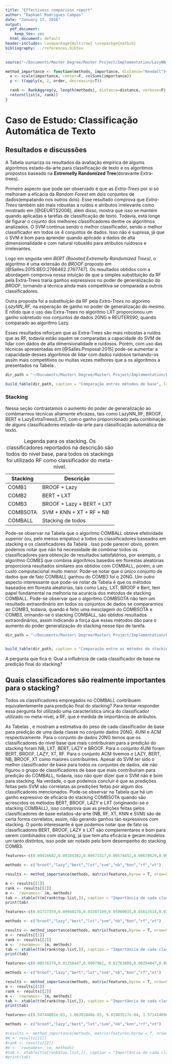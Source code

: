 ```yaml
---
title: "Effectivess comparison report"
author: "Raphael Rodrigues Campos"
date: "January 17, 2016"
output:
  pdf_document:
    keep_tex: yes
  html_document: default
header-includes: \usepackage{multirow} \usepackge{natbib}
bibliography: ../references.bibtex
---
```

```r
source("~/Documents/Master Degree/Master Project/Implementation/LazyNN_RF/experiments/reports/utils.R")

method_importance <- function(methods, importance, distance="Kendall"){
  x <- scale(importance, center=F, colSums(importance))
  y <- t(apply(x, 2, order, decreasing=T))

  rank <- RankAggreg(y, length(methods), distance=distance, verbose=F)
  return(list(x, rank))
}
```

# Caso de Estudo: Classificação Automática de Texto


## Resultados e discussões

A Tabela \ref{tab:base} sumariza os resultados da avaliação empirica de algums algoritmos estado-da-arte para classificação de texto e os algoritmos propostos baseado na **Extremelly Randomized Tree**(doravante Extra-trees).

Primeiro aspecto que pode ser observado é que as *Extra-Trees* por si só melhoram a eficácia da *Random Forest* em dois conjuntos de dados(empatando nos outros dois). Esse resultado comprova que *Extra-Trees* também são mais robustas a ruídos e atributos irrelevante como mostrado em [@GEURTS2006], além disso, mostra que isso se mantém quando aplicadas a tarefas de classificação de texto. Todavia, está longe de figurar o cojunto dos melhores classificadores dentre os algoritmos analizados. O SVM continua sendo o melhor classificador, sendo o melhor classificador em todos os 4 conjuntos de dados. Isso não é supresa, já que o SVM é bom para aprender quando aplicado a dados de alta dimensionalidade e com natural robustês para atributos ruidosos e irrelevantes.

Logo em seguida vem *BERT (Boosted Extremelly Randomized Trees)*, o algoritmo é uma extensão do *BROOF* proposto em [@Salles:2015:BEO:2766462.2767747]. Os resultados obtidos com a abordagem comprova nossa intuição de que a simples substituição da RF pela Extra-Trees traria ganhos expressivos no poder de generalização do *BROOF*, tornando a técnica ainda mais competitiva se comparada a outros classificadores.

Outra proposta foi a substituíção da RF pela *Extra-Trees* no algorimo *LazyNN_RF*, na esperação de ganho no poder de generalização do mesmo. É nítido que o uso das Extra-Trees no algoritmo LXT proporcionou um ganho sobretudo nos conjuntos de dados 20NG e REUTERS90, quando comparado ao algoritmo Lazy.

Esses resultados reforçam que as Extra-Trees são mais robustas a ruídos que as RF, todavia estão aquém se comparadas a capacidade do SVM de lidar com dados de alta dimensionalidade e ruidosos. Porém, com uso das técnicas apresentadas em [@Salles:Proposal:2015] pode-se aumentar a capacidade desses algoritmos de lidar com dados ruidosos tarnando-os assim mais competitivos ou muitas vezes melhores que a os algoritmos a presentados na Tabela \ref{tab:base}.

```r
dir_path = "~/Documents/Master\ Degree/Master\ Project/Implementation/LazyNN_RF/release/results/results_comparison/base/"

build_table(dir_path, caption = "Comparação entres métodos de base", label = "tab:base")
```

### Stacking

Nessa seção contrastamos o aumento do poder de generalização ao combinarmos técnicas altamente eficázes, tais como LazyNN_RF, BROOF, BERT e LazyExtraTrees(LXT), com o ganho proporcionado pela combinação de alguns classificadores estado-da-arte para classificação automática de texto.

Stacking      |   Descrição
------------- | -------------------------
COMB1         | BROOF + Lazy
COMB2         | BERT + LXT
COMB3         | BROOF + Lazy + BERT + LXT
COMBSOTA      | SVM + KNN + XT + RF + NB
COMBALL       | Stacking de todos

Table: Legenda para os stacking. Os classificadores reportados na descrição são todos do nível base, para todos os stackings foi utilizado RF como classificador do meta-nível.


Pode-se observar na Tabela \ref{tab:stacking} que o algoritmo COMBALL obteve efetividade superior (ou, pelo menos empatou) a todos os classificadores baseados em stacking e os classficadores da Tabela \ref{tab:base}. Isso pode parecer obvio, porém podemos notar que não há necessidade de combinar todos os classificadores para obtenção de resultados satisfatórios, por exemplo, o algoritmo COMB3 que combina algoritmos basedos em florestas aleatórias proporciona resultados similares aos obtidos com COMBALL, porém, a um custo computacional muito menor. Pode-se notar que o único conjunto de dados que de fato COMBALL ganhou do COMB3 foi o 20NG. Um outro aspecto interessante que pode-se notar da Tabela \ref{tab:stacking} é que os métodos baseados em floresta aleatórias, tais como Lazy, LXT, BROOF e Bert, tem papel fundamental na melhoria na acurácia dos métodos de stacking COMBALL. Pode-se observar que o algoritmo COMBSOTA não tem um resultado extraordinário em todos os conjuntos de dados se compararmos ao COMB3, todavia, quando é feito uma mesclagem do COMBSOTA e COMB3, orinando-se o stacking COMBALL, são obtidos resultados extraordinários, assim indicando a força que esses métodos dão para o aumento do poder generalização do stacking nesse tipo de tarefa.

```r

dir_path = "~/Documents/Master\ Degree/Master\ Project/Implementation/LazyNN_RF/release/results/results_comparison/stacking/"


build_table(dir_path, caption = "Comparação entre os métodos de stacking", label = "tab:stacking")

```


A pergunta que fica é: Qual a influência de cada classificador de base na predição final do stacking?

## Quais classificadores são realmente importantes para o stacking?

Todos os classificadores empregados no COMBALL contribuem equivalentemente para predição final do stacking? Para tentar responder essa pergunta foi utilizado uma característica única do classificador utilizado no meta-nível, a RF, que é medida de importância de atributos.

As Tabelas \ref{tab:imp20ng}, \ref{tab:imp4uni} e \ref{tab:impacm} mostram a estimativa do peso de cada classificador de base para predição de uma dada classe no conjunto dados 20NG, 4UNI e ACM respectivamente. Para o conjunto de dados 20NG temos que os classificadores do nível base que mais contribuíram para a predição do stacking foram NB, LXT, BERT, LAZY e BROOF. Para o conjunto 4UNI foram BERT, BROOF, LAZY, XT, RF. Para o conjunto ACM tivemos o LAZY, BERT, NB, BROOF, XT como maiores contribuintes. Apesar do SVM ter sido o melhor classificador de base para todos os conjuntos de dados, ele não figurou o grupo de classificadores de base que mais contribuíram para predição do COMBALL, todavia, isso não quer dizer que o SVM não é bom para stacking. Na verdade, o que podemos concluir é que as predições feitas pelo SVM são correlatas as predições feitas por algum dos classificadores mencionados. Pode-se observar na Tabela \ref{tab:stacking} que há um ganho expressivo de eficácia do stacking COMBSOTA quando são acrescidos os métodos BERT, BROOF, LAZY e LXT (originando-se o stacking COMBALL), isso comprova que as predições feitas pelos classificadores de base estados-da-arte (NB, RF, XT, KNN e SVM) são de certa forma correlatos, assim, não gerando ganhos tão expressivos com stacking. O ponto interessante é que podemos notar que de fato os classificadores BERT, BROOF, LAZY e LXT são complementares e bom para serem combinados com stacking, já que tem alta eficácia e geram modelos um tanto distintos, isso pode ser notado pelo bom desempenho do stacking COMB3.


```r

features<-c(0.00416682,0.00384382,0.00473317,0.00574452,0.00678629,0.00723175,0.00606995,0.00662127,0.00660509,0.00618221,0.00519496,0.007641,0.00690356,0.00781109,0.00771279,0.00309312,0.00465655,0.00810851,0.0051701, 0.00430634,0.0063561, 0.00659134,0.00699816,0.00588157,0.00824719,0.01082329,0.00788998,0.00829354,0.01186754,0.00875978,0.00758563,0.00739696,0.00775201,0.00693237,0.00726298,0.00497382,0.0045908, 0.00695152,0.00595362,0.00278102,0.00689311,0.00625094,0.00689353,0.00595031,0.00948243,0.00894834,0.00817311,0.00721071,0.00843101,0.00770308,0.0102244, 0.00939226,0.00705032,0.00955723,0.00676961,0.00533863,0.00761051,0.00813294,0.00461341,0.00492648,0.00707117,0.00661532,0.00810998,0.00602167,0.00902592,0.0064316,0.00989747,0.00780652,0.00693678,0.00994476,0.00843226,0.00691646,0.00851768,0.00503709,0.00553, 0.00984284,0.00888697,0.00857425,0.00721446,0.00430472,0.001155,0.00151049,0.00173556,0.00135396,0.00118895,0.00122814,0.0021986, 0.00113943,0.00121045,0.00114719,0.00168157,0.00104549,0.00110651,0.00113438,0.00131363,0.00120552,0.00152631,0.0013619, 0.0013293, 0.00160923,0.00725907,0.00954753,0.00692973,0.00689005,0.00816458,0.00926929,0.00557303,0.01424852,0.01496219,0.016045,0.01379279,0.01343142,0.00808542,0.01714905,0.01674761,0.02351044,0.01469687,0.01359458,0.00633595,0.00387658,0.00167106,0.00257812,0.00192811,0.00177082,0.00113125,0.001047,0.00097868,0.00078878,0.0008721, 0.00063934,0.00144696,0.00046922,0.00143435,0.00086635,0.00092943,0.00096742,0.00119769,0.00044053,0.0013745, 0.00257544,0.00305524,0.00271517,0.00274705,0.00304622,0.00174952,0.00330782,0.00302048,0.00256659,0.00329845,0.00344629,0.00543236,0.00433251,0.0018262, 0.00325539,0.00469926,0.0013711,0.00267694,0.00466353,0.00348488,0.00269804,0.00510456,0.00288161,0.00414597,0.00328219,0.00294239,0.00388603,0.00449326,0.00605479,0.00475961,0.00495738,0.00596133,0.00643221,0.00516684,0.00476104,0.0054305, 0.00369202,0.00483549,0.00438652,0.00467596,0.00321638)

methods <- c("broof","lazy","bert","lxt","svm","nb","knn","rf","xt")

results <- method_importance(methods, matrix(features,byrow = T, nrow=9), distance="Kendall")

m <- results[[1]]
rank <- results[[2]]
m <- `rownames<-`(m, methods)
tab <- xtable(t(m[rank$top.list,]), caption = "Importância de cada classificador no stacking COMBALL para o conjunto de dados 20NG", label = "tab:imp20ng")
print(tab)
``` 

```r

features<-c(0.01727359,0.00948178,0.03307109,0.05000035,0.01613514,0.010687,0.03511389,0.03009357,0.00699367,0.01803467,0.05204355,0.00998826,0.00402892,0.0296485, 0.02048253,0.00966048,0.03015889,0.05304506,0.01780573,0.0106906, 0.03407022,0.02817068,0.00460557,0.01990823,0.03633044,0.00707903,0.00348061,0.02476411,0.0066104, 0.00685614,0.01110999,0.00745441,0.0103241, 0.01173094,0.02497724,0.0054846,0.00183079,0.00366257,0.00253228,0.0024047, 0.00146763,0.00502182,0.00354396,0.00192363,0.00427153,0.0058273, 0.00326149,0.00187765,0.0046473, 0.01316245,0.00578763,0.01958605,0.03843529,0.00999519,0.00347232,0.03095239,0.01946466,0.00605859,0.02236143,0.03276835,0.01292005,0.00378915,0.03157981)

methods <- c("broof","lazy","bert","lxt","svm","nb","knn","rf","xt")

results <- method_importance(methods, matrix(features,byrow = T, nrow=9), distance="Kendall")
m <- results[[1]]
rank <- results[[2]]
m <- `rownames<-`(m, methods)
tab <- xtable(t(m[rank$top.list,]), caption = "Importância de cada classificador no stacking COMBALL para o conjunto de dados 4UNI", label = "tab:imp4uni")
print(tab)
``` 

```r


features<-c(0.00576379,0.01256447,0.0097961, 0.02763889,0.00294047,0.00680401,0.00798044,0.01906577,0.01337437,0.00492835,0.01177919,0.00497994,0.01472283,0.01353151,0.02992713,0.00100785,0.00513719,0.00612622,0.02919084,0.02564867,0.00258663,0.0199351, 0.00553538,0.01444126,0.01259737,0.02921041,0.00276867,0.00748017,0.00879916,0.02054374,0.01886737,0.00480581,0.01665388,0.00406514,0.01159068,0.00803178,0.01129446,0.00086012,0.00482741,0.00649418,0.01588574,0.00953806,0.0025302, 0.0105018, 0.00543622,0.00518523,0.00550946,0.00497894,0.00463245,0.00498848,0.0049471, 0.00506821,0.00505904,0.00453715,0.00592229,0.00455162,0.01379541,0.01115291,0.03636996,0.00229188,0.00724287,0.00765677,0.02498533,0.02550274,0.00382257,0.01356729,0.00301972,0.00726196,0.00737522,0.01336878,0.00111708,0.00478237,0.00501063,0.00968544,0.0064602, 0.00274532,0.0107334, 0.00429166,0.00963689,0.00867814,0.02229234,0.00106916,0.00502342,0.00499448,0.01577203,0.01171738,0.00313106,0.01518078,0.00466445,0.00987442,0.01216422,0.01675981,0.00097036,0.00554258,0.00612925,0.02589354,0.01332404,0.0030369, 0.01833656)

methods <- c("broof","lazy","bert","lxt","svm","nb","knn","rf","xt")

results <- method_importance(methods, matrix(features,byrow = T, nrow=9), distance="Kendall")
m <- results[[1]]
rank <- results[[2]]
m <- `rownames<-`(m, methods)
tab <- xtable(t(m[rank$top.list,]), caption = "Importância de cada classificador no stacking COMBALL para o conjunto de dados ACM", label = "tab:impacm")
print(tab)
``` 

```r
features<-c(8.54744801e-03, 1.06391848e-03, 9.81983517e-04, 1.57141469e-03, 1.05937680e-03, 8.23658841e-05, 1.08407314e-03, 2.62108229e-04, 2.74115013e-04, 1.42621774e-03, 1.35002025e-03, 1.56014165e-04, 2.50360795e-03, 9.16339027e-04, 1.23200761e-04, 1.34127858e-03, 1.95814155e-04, 2.86018840e-03, 1.89076931e-04, 1.27034383e-03, 3.81818619e-04, 8.00345537e-03, 5.11764313e-04, 1.90910060e-03, 1.12583790e-03, 1.06438413e-03, 3.57782230e-03, 3.15026945e-04, 7.92056461e-05, 5.43688891e-04, 4.62014215e-04, 8.80327822e-04, 5.58058240e-04, 3.03701305e-04, 2.96314168e-03, 1.07842065e-03, 1.18685173e-03, 2.35078595e-04, 9.27595680e-04, 2.91537222e-04, 6.90576674e-04, 4.52734421e-04, 1.10046517e-04, 1.37391052e-03, 5.69303721e-04, 6.76909150e-04, 2.13698950e-03, 1.67033743e-03, 3.20109451e-04, 1.25590389e-03, 3.04431730e-04, 2.05287665e-04, 1.92276413e-04, 3.40796903e-04, 1.62058028e-03, 5.52769276e-04, 1.35414722e-04, 5.95152679e-05, 6.01571864e-04, 6.67149036e-04, 4.30753573e-04, 2.54734409e-04, 3.28468588e-04, 1.65027744e-04, 3.27756447e-04, 5.56281326e-04, 1.05365214e-03, 6.42078147e-04, 7.15780700e-04, 1.14645224e-03, 1.02101414e-04, 2.42173165e-03, 4.72123323e-04, 4.68772695e-04, 1.37683003e-03, 6.15226927e-04, 4.80149516e-04, 6.12872629e-04, 2.04623463e-03, 1.26991677e-04, 2.51148628e-04, 3.48581354e-04, 2.94246348e-04, 5.52921619e-04, 4.87276020e-03, 1.26636362e-03, 2.72818747e-03, 8.03964804e-04, 7.30382199e-04, 5.37910373e-04, 3.18155099e-02, 1.28035799e-03, 1.12888363e-03, 1.52961747e-03, 1.14485412e-03, 4.04647886e-05, 7.91750639e-04, 1.78843038e-04, 3.92178249e-04, 1.31924405e-03, 8.26300452e-04, 1.47641651e-04, 2.69570029e-03, 1.21519596e-03, 1.13930342e-04, 1.21625355e-03, 1.03901006e-04, 1.07190059e-02, 1.21595761e-04, 3.28086776e-03, 3.03697007e-04, 7.34728350e-02, 2.77180312e-04, 6.99906559e-04, 2.76875752e-03, 2.09360891e-03, 5.21523980e-03, 2.53406815e-04, 1.00856277e-04, 4.21397936e-04, 3.19239318e-04, 5.75641857e-04, 4.44718423e-04, 2.02533072e-04, 5.54352942e-03, 9.15325916e-04, 6.80338904e-04, 1.43343779e-04, 1.04011851e-03, 1.92873355e-04, 4.76096106e-04, 2.23228623e-04, 1.98735596e-04, 2.41053473e-03, 3.74009947e-04, 1.15910157e-03, 5.43509143e-03, 2.21442334e-03, 1.97950352e-04, 1.36688494e-03, 1.48982155e-04, 9.70351424e-05, 1.84583029e-04, 5.43341004e-04, 2.55188147e-03, 3.34154771e-04, 1.14167000e-04, 1.30766202e-04, 8.29880243e-04, 2.17750510e-04, 1.58590584e-04, 1.43816786e-04, 1.33854945e-04, 3.07258510e-05, 2.82744486e-04, 5.46850882e-04, 1.20508865e-03, 4.13128104e-04, 1.16395678e-03, 6.14165361e-04, 4.46934900e-05, 4.81463416e-03, 4.70641679e-04, 1.07181934e-03, 2.36468361e-03, 1.05448878e-03, 9.49298494e-04, 3.02290635e-04, 1.45887928e-03, 1.66417220e-04, 2.16380107e-04, 5.22036281e-04, 3.59650016e-04, 5.26610679e-04, 4.33512255e-03, 1.75603437e-03, 3.23070145e-03, 4.49359349e-04, 1.06736784e-03, 5.28186940e-04, 1.38587917e-02, 1.16253387e-03, 8.07713410e-04, 1.34371189e-03, 1.10656952e-03, 1.32205701e-04, 1.12279208e-03, 2.60787926e-04, 3.85518628e-04, 1.98319051e-03, 1.21856085e-03, 1.80737143e-04, 2.31096149e-03, 8.64080963e-04, 1.85708659e-04, 1.52775706e-03, 2.02084507e-04, 2.82161450e-03, 1.74181731e-04, 1.22586530e-03, 4.10745785e-04, 1.42315153e-02, 4.88502295e-04, 1.83869474e-03, 1.12273362e-03, 1.21163726e-03, 3.28778006e-03, 3.68367265e-04, 6.31610223e-05, 6.11270747e-04, 5.19478398e-04, 1.02604792e-03, 7.08932826e-04, 2.99485747e-04, 3.64643244e-03, 8.05564418e-04, 1.13838181e-03, 3.13036203e-04, 8.60212793e-04, 2.87292804e-04, 7.23297999e-04, 4.42431691e-04, 1.73462911e-04, 1.33291991e-03, 3.96686733e-04, 6.48168433e-04, 2.80105730e-03, 2.79253598e-03, 3.41155554e-04, 1.32117953e-03, 3.34269490e-04, 2.12439784e-04, 2.45839187e-04, 3.69568161e-04, 1.57502535e-03, 5.21365946e-04, 1.69681739e-04, 1.12103578e-04, 8.32234355e-04, 6.15374529e-04, 4.44961399e-04, 1.99565780e-04, 3.58632766e-04, 1.77214719e-04, 3.94524353e-04, 5.12125252e-04, 1.33219101e-03, 8.07010882e-04, 8.40294950e-04, 1.58742908e-03, 8.69315957e-05, 2.50254860e-03, 5.79052230e-04, 5.38911752e-04, 1.52430627e-03, 5.84179753e-04, 4.73127188e-04, 5.23546154e-04, 1.56775748e-03, 1.34444505e-04, 2.54856551e-04, 3.73230027e-04, 3.37202540e-04, 6.76972404e-04, 5.56021591e-03, 1.26398062e-03, 3.71225365e-03, 6.95795790e-04, 7.15000440e-04, 5.25579395e-04, 3.10972034e-02, 7.92402590e-04, 3.52547642e-04, 9.31360248e-04, 6.21642692e-04, 1.42656844e-05, 3.50164983e-04, 5.97826055e-05, 1.34032521e-04, 5.81317259e-04, 7.03642301e-04, 5.68153979e-05, 1.83836514e-03, 4.20980975e-04, 4.55038974e-05, 8.28261751e-04, 5.04001863e-05, 3.42761485e-03, 6.71051541e-05, 1.40294478e-03, 1.72480227e-04, 7.01729282e-02, 2.13318262e-04, 5.07806196e-04, 8.03540960e-04, 5.97500133e-04, 4.21948462e-03, 5.82649285e-05, 2.71209098e-05, 1.97238221e-04, 1.31732229e-04, 2.67398745e-04, 2.31701930e-04, 1.03381031e-04, 4.23058707e-03, 5.10156865e-04, 4.33910322e-04, 4.32601897e-05, 4.95670484e-04, 7.25222890e-05, 2.06499661e-04, 1.64064613e-04, 6.17670761e-05, 8.57765319e-04, 1.97154586e-04, 4.46929631e-04, 4.38671747e-03, 3.71592002e-03, 1.08619940e-04, 5.30226620e-04, 1.70764994e-04, 2.42660899e-05, 7.45766712e-05, 1.28407910e-04, 1.24255539e-03, 2.55991712e-04, 1.39397844e-05, 4.88934459e-05, 3.27223485e-04, 2.55932512e-04, 5.05711890e-05, 5.55193863e-05, 5.70665677e-05, 9.57637604e-05, 9.72839960e-05, 1.96219615e-04, 5.66124906e-04, 2.63346301e-04, 3.76833920e-04, 1.86173551e-04, 1.77159803e-06, 2.32417630e-03, 1.87509122e-04, 2.58827973e-04, 7.59549949e-04, 4.00684813e-04, 2.78416221e-04, 1.35984340e-04, 7.07003913e-04, 2.91473988e-05, 8.98536221e-05, 1.49137612e-04, 1.25249389e-04, 2.31695032e-04, 2.95085294e-03, 8.85096637e-04, 2.05809866e-03, 3.74455689e-04, 4.52649128e-04, 2.39758328e-04, 5.08585634e-03, 9.93996102e-04, 8.95148404e-04, 8.31324855e-04, 8.68271170e-04, 6.56669968e-04, 7.18060447e-04, 7.97788055e-04, 8.01734743e-04, 9.09638089e-04, 8.30195127e-04, 7.02854539e-04, 8.43258825e-04, 1.41249011e-03, 8.57136609e-04, 7.94425607e-04, 7.49309440e-04, 1.42418868e-03, 6.83595424e-04, 1.26797968e-03, 8.39719280e-04, 2.10587821e-03, 9.31246450e-04, 1.12314681e-03, 8.66893476e-04, 9.76421264e-04, 1.03334717e-03, 9.17800502e-04, 7.40695135e-04, 9.76746435e-04, 9.87488834e-04, 7.57233175e-04, 7.32957347e-04, 6.51688065e-04, 1.12623472e-03, 7.79527375e-04, 9.73754955e-04, 1.15029923e-03, 6.88774388e-04, 8.91084253e-04, 9.37831839e-04, 6.55332844e-04, 7.96111097e-04, 1.02076559e-03, 1.21388503e-03, 8.91607484e-04, 1.17697822e-03, 9.58579205e-04, 1.22215269e-03, 1.13740550e-03, 1.01260679e-03, 1.01440761e-03, 8.34982644e-04, 9.74422898e-04, 1.21803069e-03, 7.91050581e-04, 9.44402986e-04, 7.35789325e-04, 1.32319498e-03, 1.25988563e-03, 9.45829929e-04, 1.00392829e-03, 8.10903092e-04, 7.21017269e-04, 9.19601695e-04, 9.15342825e-04, 7.24038496e-04, 8.03570900e-04, 1.50655992e-03, 9.67019245e-04, 8.09916273e-04, 1.60029381e-03, 7.88571234e-04, 8.43347737e-04, 8.75287144e-04, 7.95823933e-04, 7.76315029e-04, 1.08392287e-03, 7.63845449e-04, 6.56224634e-04, 8.42259721e-04, 7.86466013e-04, 8.79147407e-04, 1.21399333e-03, 2.35826740e-03, 8.94214756e-04, 1.01067239e-03, 6.19991003e-04, 1.40406452e-03, 1.10767216e-03, 4.05914093e-02, 4.23979432e-04, 2.13207889e-04, 7.41984860e-04, 1.79800043e-04, 1.08257795e-06, 1.25017114e-04, 0.00000000e+00, 6.56883645e-06, 6.38518600e-04, 3.01527934e-04, 4.72954414e-06, 2.56659436e-04, 6.13185204e-05, 0.00000000e+00, 4.83626321e-04, 2.09952770e-05, 1.80457531e-03, 0.00000000e+00, 5.19546381e-04, 4.15521025e-05, 1.50693086e-02, 3.33756182e-05, 2.56931672e-04, 2.83278896e-04, 2.47362592e-04, 4.99548989e-04, 2.71133987e-06, 0.00000000e+00, 2.07133088e-05, 2.33970655e-05, 1.61070665e-04, 4.73674766e-05, 8.05223328e-06, 4.54348131e-03, 1.55714280e-04, 1.24180399e-04, 0.00000000e+00, 4.87706013e-04, 3.73614582e-06, 1.53279239e-04, 1.67591301e-05, 0.00000000e+00, 9.85677292e-05, 7.82447950e-06, 1.01048826e-04, 1.12917034e-03, 1.12282273e-03, 1.53252008e-06, 4.96294557e-04, 2.19334439e-06, 4.65803609e-06, 0.00000000e+00, 2.22317494e-05, 3.21314752e-04, 4.83887233e-05, 5.26389052e-06, 0.00000000e+00, 5.96567367e-05, 6.18640458e-05, 7.97980177e-06, 1.03650002e-06, 0.00000000e+00, 0.00000000e+00, 0.00000000e+00, 4.62673841e-05, 2.31440359e-04, 1.84352151e-04, 3.69704620e-05, 5.45028573e-05, 3.13640221e-07, 1.68058660e-03, 4.29806635e-05, 5.49497781e-05, 1.83634141e-04, 5.70527269e-05, 3.28013273e-05, 6.39191259e-05, 4.65318524e-04, 2.48798619e-06, 5.11945952e-06, 2.21197035e-05, 2.96485800e-05, 2.18827891e-04, 2.22938408e-03, 1.51395223e-04, 2.99500655e-04, 1.59926285e-04, 1.80022206e-04, 1.83384298e-04, 7.83058234e-04, 8.94392652e-04, 4.17847280e-04, 5.52294168e-04, 2.56026600e-04, 4.29342016e-06, 1.56584735e-03, 2.44835580e-05, 8.69788684e-06, 3.35422312e-04, 1.94359229e-04, 1.26599977e-05, 6.48568371e-04, 5.26189397e-04, 0.00000000e+00, 1.54819676e-03, 8.50224153e-06, 8.43140543e-04, 0.00000000e+00, 8.74156337e-04, 1.07936333e-04, 7.73012904e-04, 5.03638928e-05, 3.67517296e-04, 4.26696303e-04, 4.32301043e-04, 1.23610866e-03, 4.00176797e-05, 1.86324275e-06, 1.73887770e-04, 2.29397362e-04, 1.49298405e-04, 2.17242091e-04, 2.23642497e-05, 1.44323663e-03, 2.52479347e-04, 6.88568423e-04, 1.47745873e-05, 1.21776496e-03, 2.36533202e-05, 3.52550908e-04, 2.08537131e-04, 1.52196431e-05, 1.10564253e-03, 1.98833056e-05, 1.98775786e-04, 2.85641323e-03, 7.65353277e-04, 1.49152180e-04, 2.74491544e-04, 4.55836604e-05, 2.06460360e-05, 0.00000000e+00, 7.67186367e-05, 6.96879367e-04, 6.00411420e-04, 2.56261874e-05, 7.36628860e-06, 3.02372813e-04, 1.21922600e-04, 4.53559438e-05, 1.67595356e-05, 2.49707967e-05, 0.00000000e+00, 2.06867579e-05, 1.99343312e-04, 2.48249324e-04, 1.30917677e-04, 2.00090992e-04, 4.34406090e-04, 3.65579244e-06, 1.67565794e-03, 1.91172610e-04, 8.93842072e-05, 3.01376969e-04, 1.16769235e-04, 4.95584763e-05, 2.20257227e-04, 9.22818329e-04, 3.60955772e-06, 2.15527527e-05, 3.96783838e-05, 2.64534011e-05, 3.03936175e-04, 7.03300339e-04, 5.39998135e-04, 4.34057888e-04, 2.76828770e-04, 2.15091268e-04, 4.25931944e-04, 9.33908596e-03, 3.68543767e-04, 5.50296473e-04, 1.16923398e-03, 6.27178186e-04, 1.84098424e-05, 8.62298397e-04, 7.65570345e-05, 1.37710683e-04, 2.31979896e-03, 4.42334410e-04, 7.14077461e-05, 1.88982314e-03, 3.96900309e-04, 4.21345736e-05, 5.36382591e-04, 5.23121833e-05, 7.69521488e-03, 8.69154372e-05, 2.04055849e-03, 2.00873861e-04, 3.17595803e-02, 2.90628559e-04, 4.30009452e-04, 1.27321227e-03, 1.21918810e-03, 4.70340949e-03, 1.81364752e-04, 2.51961518e-05, 1.31710160e-04, 2.93034609e-04, 2.06703984e-04, 1.82067400e-04, 1.09828433e-04, 4.71737304e-03, 7.24313294e-04, 4.07654227e-04, 5.68881197e-05, 6.65736537e-04, 9.53742985e-05, 2.51505269e-04, 1.55368573e-04, 5.12175725e-05, 9.03745102e-04, 1.03737732e-04, 4.10887526e-04, 7.16983394e-03, 1.03206335e-03, 7.75245334e-05, 1.09265472e-03, 1.24323376e-04, 7.43051064e-05, 6.63244702e-05, 1.67989536e-04, 1.03735632e-03, 3.28753586e-04, 6.66953576e-05, 4.00022978e-05, 5.20864488e-04, 1.97282214e-04, 1.26488205e-04, 1.04151961e-04, 1.04596262e-04, 8.60648369e-05, 1.06454372e-04, 3.46313710e-04, 8.63342898e-04, 2.47176812e-04, 4.52094938e-04, 3.93800227e-04, 1.78162991e-05, 1.99942255e-03, 3.12282072e-04, 2.86243299e-04, 1.17799403e-03, 3.31791086e-04, 2.68016769e-04, 1.97030900e-04, 2.11027225e-03, 4.14507561e-05, 1.48866399e-04, 1.69887054e-04, 1.00844497e-04, 2.92874726e-04, 2.75196087e-03, 1.16093830e-03, 4.41196223e-03, 2.44187358e-04, 5.49005197e-04, 3.03458143e-04, 1.17226554e-02, 3.81701710e-04, 5.56840687e-04, 1.17181061e-03, 5.93756503e-04, 3.37339177e-05, 8.93411759e-04, 8.15498439e-05, 7.76490861e-05, 3.04905936e-03, 4.54229958e-04, 5.53238430e-05, 2.14843128e-03, 5.04764219e-04, 4.72257856e-05, 7.44374104e-04, 4.85829675e-05, 5.90092223e-03, 4.65251321e-05, 1.80128224e-03, 1.71596910e-04, 3.67787726e-02, 2.45391898e-04, 5.10877211e-04, 1.19754312e-03, 1.90026592e-03, 3.46880713e-03, 1.37961593e-04, 2.28815575e-05, 2.59048657e-04, 2.53424302e-04, 2.22777588e-04, 1.85553025e-04, 1.25612697e-04, 3.06813476e-03, 6.58525579e-04, 4.49034846e-04, 6.97620731e-05, 9.07068055e-04, 8.04781563e-05, 3.42739663e-04, 1.80377981e-04, 3.25715901e-05, 8.97861607e-04, 1.44584040e-04, 3.76813105e-04, 1.08662495e-02, 1.85871866e-03, 1.16293962e-04, 1.30961927e-03, 9.71365550e-05, 6.54375776e-05, 1.03772328e-04, 2.02713797e-04, 1.14141324e-03, 2.93843682e-04, 4.42496728e-05, 2.82183956e-05, 6.70690148e-04, 2.06995347e-04, 1.59165354e-04, 6.10244400e-05, 1.02074873e-04, 2.59902201e-05, 1.85355754e-04, 2.94734132e-04, 1.13804076e-03, 2.36845569e-04, 4.20591490e-04, 5.00885615e-04, 3.28658089e-05, 2.15064684e-03, 2.15269836e-04, 3.01956995e-04, 1.25261801e-03, 3.89228905e-04, 2.12766181e-04, 1.63923275e-04, 3.71521432e-03, 6.17002138e-05, 8.88904329e-05, 2.22480260e-04, 1.46757473e-04, 3.01549598e-04, 2.81228071e-03, 1.00909366e-03, 4.01928015e-03, 3.36330417e-04, 4.12323032e-04, 2.97761869e-04)

methods <- c("broof","lazy","bert","lxt","svm","nb","knn","rf","xt")

#results <- method_importance(methods, matrix(features,byrow = T, nrow=9), distance="Kendall")
#m <- results[[1]]
#rank <- results[[2]]
#m <- `rownames<-`(m, methods)
#tab <- xtable(t(m[rank$top.list,]), caption = "Importância de cada classificador no stacking COMBALL para o conjunto de dados REUTERS90", label = "tab:impcomball")
#print(tab)

```
